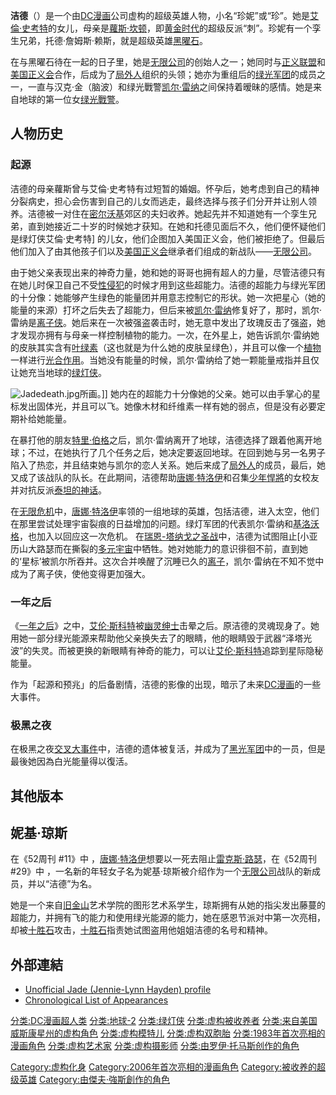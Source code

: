 {{noteTA|G1=美国漫画}}
{{Infobox comics character
|character_name=洁德
|image=[[File:Green_Lantern_Jade.jpg|194px]]
|caption=新绿灯侠洁德<br>[[戴尔·伊格尔沙姆|戴尔·伊格尔沙姆]]绘制
|code_name=洁德
|publisher=[[DC漫画|DC漫画]]
|debut=《全明星中队 #25》（1983年9月）
|creators=[[罗伊·托马斯|罗伊·托马斯]]（执笔）<br />[[杰里·奥德韦|杰里·奥德韦]]（绘画）
|alliances= [[局外人_(漫画)|局外人]]<br/>[[无限公司_(漫画)|无限公司]]<br/>[[血袋_(漫画)|血袋]]<br/>[[绿光军团|绿光军团]]<br/>[[黑光军团|黑光军团]]
|aliases= [[绿灯侠|绿灯侠]]
|real_name=珍妮-林恩·海登
|powers= '''星心'''：神秘的绿色能源装置，可根据意志进行操作，作为飞行器。<br> '''控制植物'''。<br> '''[[能量戒指_(DC漫画)|能量戒指]]'''。
}}
'''洁德'''（{{lang-en|Jade}}）是一个由[[DC漫画|DC漫画]]公司虚构的超级英雄人物，小名“珍妮”或“珍”。她是[[艾倫·史考特|艾倫·史考特]]的女儿，母亲是[[蘿斯·坎顿|蘿斯·坎顿]]，即[[漫画的黄金时代|黄金时代]]的超级反派“刺”。珍妮有一个孪生兄弟，托德·詹姆斯·赖斯，就是超级英雄[[黑曜石_(漫画)|黑曜石]]。

在与黑曜石待在一起的日子里，她是[[无限公司_(漫画)|无限公司]]的创始人之一；她同时与[[正义联盟|正义联盟]]和[[美国正义会|美国正义会]]合作，后成为了[[局外人_(漫画)|局外人]]组织的头领；她亦为重组后的[[绿光军团|绿光军团]]的成员之一，一直与汉克·金（脑波）和绿光戰警[[凯尔·雷纳|凯尔·雷纳]]之间保持着暧昧的感情。她是来自地球的第一位女[[绿光戰警|绿光戰警]]。

== 人物历史 ==
=== 起源 ===
洁德的母亲蘿斯曾与艾倫·史考特有过短暂的婚姻。怀孕后，她考虑到自己的精神分裂病史，担心会伤害到自己的儿女而逃走，最终选择与孩子们分开并让别人领养。洁德被一对住在[[密尔沃基|密尔沃基]]郊区的夫妇收养。她起先并不知道她有一个孪生兄弟，直到她接近二十岁的时候她才获知。在她和托德见面后不久，他们便怀疑他们是绿灯侠艾倫·史考特]
的儿女，他们企图加入美国正义会，他们被拒绝了。但最后他们加入了由其他孩子们以及[[美国正义会|美国正义会]]继承者们组成的新战队——[[无限公司_(漫画)|无限公司]]。

由于她父亲表现出来的神奇力量，她和她的哥哥也拥有超人的力量，尽管洁德只有在她儿时保卫自己不受[[性侵犯|性侵犯]]的时候才用到这些超能力。洁德的超能力与绿光军团的十分像：她能够产生绿色的能量团并用意志控制它的形状。她一次把星心（她的能量的来源）打坏之后失去了超能力，但后来被[[凯尔·雷纳|凯尔·雷纳]]修复好了，那时，凯尔·雷纳是[[离子侠|离子侠]]。她后来在一次被强盗袭击时，她无意中发出了玫瑰反击了强盗，她才发现亦拥有与母亲一样控制植物的能力。一次，在外星上，她告诉凯尔·雷纳她的皮肤其实含有[[叶绿素|叶绿素]]（这也就是为什么她的皮肤呈绿色），并且可以像一个[[植物|植物]]一样进行[[光合作用|光合作用]]。当她没有能量的时候，凯尔·雷纳给了她一颗能量戒指并且仅让她充当地球的[[绿灯侠|绿灯侠]]。

[[File:Jadedeath.jpg|right]]所画。]]
她内在的超能力十分像她的父亲。她可以由手掌心的星标发出固体光，并且可以飞。她像木材和纤维素一样有她的弱点，但是没有必要定期补给她能量。

在暴打他的朋友[[特里·伯格|特里·伯格]]之后，凯尔·雷纳离开了地球，洁德选择了跟着他离开地球；不过，在她执行了几个任务之后，她决定要返回地球。在回到她与另一名男子陷入了热恋，并且结束她与凯尔的恋人关系。她后来成了[[局外人_(漫画)|局外人]]的成员，最后，她又成了该战队的队长。在此期间，洁德帮助[[唐娜·特洛伊|唐娜·特洛伊]]和召集[[少年悍將|少年悍將]]的女校友并对抗反派[[泰坦的神话|泰坦的神话]]。

在[[无限危机|无限危机]]中，[[唐娜·特洛伊|唐娜·特洛伊]]率领的一组地球的英雄，包括洁德，进入太空，他们在那里尝试处理宇宙裂痕的日益增加的问题。绿灯军团的代表凯尔·雷纳和[[基洛沃格|基洛沃格]]，也加入以回应这一次危机。
在[[瑞恩-塔纳戈之圣战|瑞恩-塔纳戈之圣战]]中，洁德为试图阻止[小亚历山大路瑟而在撕裂的[[多元宇宙|多元宇宙]]中牺牲。她对她能力的意识徘徊不前，直到她的‘星标’被凯尔所吞并。这次合并唤醒了沉睡已久的[[离子_(DC漫画)|离子]]，凯尔·雷纳在不知不觉中成为了离子侠，使他变得更加强大。

=== 一年之后 ===
《[[一年之后|一年之后]]》之中，[[艾伦·斯科特|艾伦·斯科特]]被[[幽灵绅士|幽灵绅士]]击晕之后。原洁德的灵魂现身了。她用她一部分绿光能源来帮助他父亲换失去了的眼睛，他的眼睛毁于武器“泽塔光波”的失灵。而被更换的新眼睛有神奇的能力，可以让[[艾伦·斯科特|艾伦·斯科特]]追踪到星际隐秘能量。

作为「起源和预兆」的后备剧情，洁德的影像的出现，暗示了未来[[DC漫画|DC漫画]]的一些大事件。

===极黑之夜===
{{main|极黑之夜}}
在极黑之夜[[交叉_(漫画)|交叉大事件]]中，洁德的遗体被复活，并成为了[[黑光军团|黑光军团]]中的一员，但是最後她因為白光能量得以復活。

==其他版本==
==妮基·琼斯==
在《52周刊 #11》中 ，[[唐娜·特洛伊|唐娜·特洛伊]]想要以一死去阻止[[雷克斯·路瑟|雷克斯·路瑟]]，在《52周刊 #29》中 ，一名新的年轻女子名为妮基·琼斯被介绍作为一个[[无限公司|无限公司]]战队的新成员，并以“洁德”为名。

她是一个来自[[旧金山|旧金山]]艺术学院的图形艺术系学生，琼斯拥有从她的指尖发出藤蔓的超能力，并拥有飞的能力和使用绿光能源的能力，她在感恩节派对中第一次亮相，却被[[十胜石_(漫画)|十胜石]]攻击，[[十胜石_(漫画)|十胜石]]指责她试图盗用他姐姐洁德的名号和精神。

==外部連結==
*[https://web.archive.org/web/20060514112633/http://www.mykey3000.com/cosmicteams/profiles/jade.html Unofficial Jade (Jennie-Lynn Hayden) profile]
*[https://web.archive.org/web/20071012150250/http://dcuguide.com/chronology.php?name=jade Chronological List of Appearances]

{{绿灯侠}}
{{DEFAULTSORT:Jade}}
[[分类:DC漫画超人类|分类:DC漫画超人类]]
[[分类:地球-2|分类:地球-2]]
[[分类:绿灯侠|分类:绿灯侠]]
[[分类:虚构被收养者|分类:虚构被收养者]]
[[分类:来自美国威斯康星州的虚构角色|分类:来自美国威斯康星州的虚构角色]]
[[分类:虚构模特儿|分类:虚构模特儿]]
[[分类:虚构双胞胎|分类:虚构双胞胎]]
[[分类:1983年首次亮相的漫画角色|分类:1983年首次亮相的漫画角色]]
[[分类:虚构艺术家|分类:虚构艺术家]]
[[分类:虚构摄影师|分类:虚构摄影师]]
[[分类:由罗伊·托马斯创作的角色|分类:由罗伊·托马斯创作的角色]]
[[Category:虚构化身|Category:虚构化身]]
[[Category:2006年首次亮相的漫画角色|Category:2006年首次亮相的漫画角色]]
[[Category:被收养的超级英雄|Category:被收养的超级英雄]]
[[Category:由傑夫·強斯創作的角色|Category:由傑夫·強斯創作的角色]]